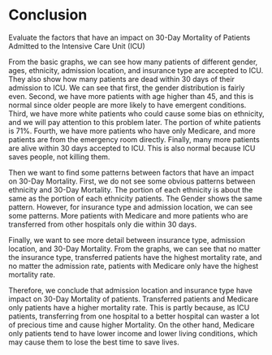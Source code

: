 # Conclusion


Evaluate the factors that have an impact on 30-Day Mortality of Patients Admitted to the Intensive Care Unit (ICU)

From the basic graphs, we can see how many patients of different gender, ages, ethnicity, admission location, and insurance type are accepted to ICU. They also show how many patients are dead within 30 days of their admission to ICU. We can see that first, the gender distribution is fairly even. Second, we have more patients with age higher than 45, and this is normal since older people are more likely to have emergent conditions. Third, we have more white patients who could cause some bias on ethnicity, and we will pay attention to this problem later. The portion of white patients is 71%. Fourth, we have more patients who have only Medicare, and more patients are from the emergency room directly. Finally, many more patients are alive within 30 days accepted to ICU. This is also normal because ICU saves people, not killing them.

Then we want to find some patterns between factors that have an impact on 30-Day Mortality. First, we do not see some obvious patterns between ethnicity and 30-Day Mortality. The portion of each ethnicity is about the same as the portion of each ethnicity patients. The Gender shows the same pattern. However, for insurance type and admission location, we can see some patterns. More patients with Medicare and more patients who are transferred from other hospitals only die within 30 days. 

Finally, we want to see more detail between insurance type, admission location, and 30-Day Mortality. From the graphs, we can see that no matter the insurance type, transferred patients have the highest mortality rate, and no matter the admission rate, patients with Medicare only have the highest mortality rate. 

Therefore, we conclude that admission location and insurance type have impact on 30-Day Mortality of patients. Transferred patients and Medicare only patients have a higher mortality rate. This is partly because, as ICU patients, transferring from one hospital to a better hospital can waster a lot of precious time and cause higher Mortality. On the other hand, Medicare only patients tend to have lower income and lower living conditions, which may cause them to lose the best time to save lives. 

